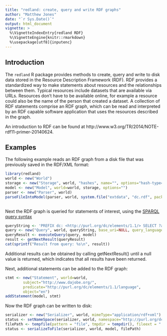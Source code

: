 ```yaml
---
title: "redland: create, query and write RDF graphs"
author: "Matthew Jones"
date: "`r Sys.Date()`"
output: html_document
vignette: >
  %\VignetteIndexEntry{redland RDF}
  %\VignetteEngine{knitr::rmarkdown}
  %\usepackage[utf8]{inputenc}
---
```


<!--    This work was created by the National Center for Ecological Analysis and Synthesis.

     Copyright 2015 Regents of the University of California

   Licensed under the Apache License, Version 2.0 (the "License");
   you may not use this file except in compliance with the License.
   You may obtain a copy of the License at

     http://www.apache.org/licenses/LICENSE-2.0

   Unless required by applicable law or agreed to in writing, software
   distributed under the License is distributed on an "AS IS" BASIS,
   WITHOUT WARRANTIES OR CONDITIONS OF ANY KIND, either express or implied.
   See the License for the specific language governing permissions and
   limitations under the License.
   
-->

## Introduction

The `redland` R package provides methods to create, query and write to disk data stored in the Resource Description Framework (RDF). RDF provides a standardized way to make statements about resources and the relationships between them. Typical resources include datasets that are available via URLs. Resources don't have to be available online, for example a resource could also be the name of the person that created a dataset. A collection of RDF statements comprise an RDF graph, which can be read and interpreted by an RDF capable software application that uses the resources described in the graph. 

An introduction to RDF can be found at http://www.w3.org/TR/2014/NOTE-rdf11-primer-20140624.

## Examples

The following example reads an RDF graph from a disk file that was previously saved in the RDF/XML format:

```r
library(redland)
world <- new("World")
storage <- new("Storage", world, "hashes", name="", options="hash-type='memory'")
model <- new("Model", world=world, storage, options="")
parser <- new("Parser", world)
parseFileIntoModel(parser, world, system.file("extdata", "dc.rdf", package="redland"), model)
  
```
Next the RDF graph is queried for statements of interest, using the [SPARQL query syntax](http://www.w3.org/TR/rdf-sparql-query)

```r
queryString <- 'PREFIX dc: <http://purl.org/dc/elements/1.1/> SELECT ?a ?c WHERE { ?a dc:creator ?c . }'
query <- new("Query", world, queryString, base_uri=NULL, query_language="sparql", query_uri=NULL)
queryResult <- executeQuery(query, model)
result <- getNextResult(queryResult)
cat(sprintf("Result from query: %s\n", result))
```

Additional results can be obtained by calling getNextResult() until a null value is returned, which indicates that all results have
been returned.

Next, additional statements can be added to the RDF graph:
```r
stmt <- new("Statement", world=world, 
        subject="http://www.dajobe.org/",
        predicate="http://purl.org/dc/elements/1.1/language",
        object="en")
addStatement(model, stmt)
```

Now the RDF graph can be written to disk:

```r
serializer <- new("Serializer", world, mimeType="application/rdf+xml")
status <- setNameSpace(serializer, world, namespace="http://purl.org/dc/elements/1.1/", prefix="dc")  
filePath <- tempfile(pattern = "file", tmpdir = tempdir(), fileext = ".rdf")
status <- serializeToFile(serializer, world, model, filePath)
```

